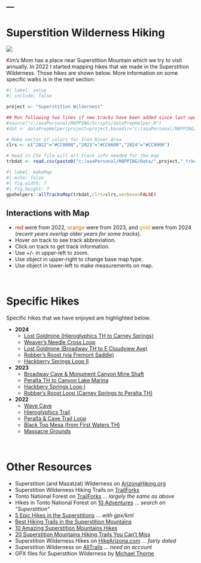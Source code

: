---
---

# Superstition Wilderness Hiking
![](../../zresources/img/SWhiking1.webp){fig-align="center"}

Kim's Mom has a place near Superstition Mountain which we try to visit annually. In 2022 I started mapping hikes that we made in the Superstition Wilderness. Those hikes are shown below. More information on some specific walks is in the next section.

```r
#| label: setup
#| include: false

project <- "Superstition Wilderness"

## Run following two lines if new tracks have been added since last update
#source("c:/aaaPersonal/MAPPING/Scripts/dataPrepHelper.R")
#dat <- dataPrepHelper(project=project,basedir="c:/aaaPersonal/MAPPING/")

# Make vector of colors for Iron River Area
clrs <- c("2022"="#CC0000","2023"="#CC6600","2024"="#CC9900")

# Read in CSV file will all track info needed for the map
trkdat <- read.csv(paste0("c:/aaaPersonal/MAPPING/Data/",project,"_trkdat.csv"))
```

```r
#| label: makeMap
#| echo: false
#| fig.width: 7
#| fig.height: 7
gpxhelpers::allTracksMap(trkdat,clrs=clrs,verbose=FALSE)
```

:::{.callout-tips appearance="simple"}
## Interactions with Map
* <span style="color: #CC0000">red</span> were from 2022, <span style="color: #CC6600">orange</span> were from 2023, and <span style="color: #CC9900">gold</span> were from 2024 (*recent years overlap older years for some tracks*).
* Hover on track to see track abbreviation.
* Click on track to get track information.
* Use +/- in upper-left to zoom.
* Use object in upper-right to change base map type.
* Use object in lower-left to make measurements on map.
:::

&nbsp;

# Specific Hikes
Specific hikes that we have enjoyed are highlighted below.

* **2024**
  - [Lost Goldmine (Hieroglyphics TH to Carney Springs)](SW LGM_HG2CS.html)
  - [Weaver's Needle Cross Loop](SW Weavers Needle Cross.html)
  - [Lost Goldmine (Broadway TH to E Cloudview Ave)](SW LGM_BW2CV.html)
  - [Robber's Roost (via Fremont Saddle)](SW Robbers Roost II.html)
  - [Hackberry Springs Loop II](SW Hackberry Springs II.html)

* **2023**
  - [Broadway Cave & Monument Canyon Mine Shaft](SW Broadway Cave.html)
  - [Peralta TH to Canyon Lake Marina](SW Peralta to Canyon Lake.html)
  - [Hackbery Springs Loop I](SW Hackberry Springs I.html)
  - [Robber's Roost Loop (Carney Springs to Peralta TH)](SW Robbers Roost I.html)
  
* **2022**
  - [Wave Cave](SW Wave Cave.html)
  - [Hieroglyphics Trail](SW Hieroglyphics Trail.html)
  - [Peralta & Cave Trail Loop](SW Peralta Cave Trail.html)
  - [Black Top Mesa (from First Waters TH)](SW Black Top Mesa FW TH.html)
  - [Massacre Grounds](SW Massacre Grounds.html)

&nbsp;

# Other Resources

* Superstition (and Mazatzal) Wilderness on [ArizonaHiking.org](http://arizonahiking.org/jreviews-directory/jreviews-listings-module-6)
* Superstition Wilderness Hiking Trails on [TrailForks](https://www.trailforks.com/region/superstition-wilderness-38267/)
* Tonto National Forest on [TrailForks](https://www.trailforks.com/region/tonto-national-forest/map/?activitytype=6&z=10.2&lat=33.41031&lon=-111.27550) ... *largely the same as above*
* Hikes in Tonto National Forest on [10 Adventures](https://www.10adventures.com/hikes/tonto-national-forest/) ... *search on "Superstition"*
* [5 Epic Hikes in the Superstitions](https://wildpathsaz.com/five-epic-hikes-in-the-superstitions/) ... *with gpx/kml*
* [Best Hiking Trails in the Superstition Mountains](https://destinations.rei.com/local-tips/best-hiking-trails-in-the-superstition-mountains)
* [10 Amazing Superstition Mountains Hikes](https://thekarabou.com/superstition-mountains-hikes/) 
* [20 Superstition Mountains Hiking Trails You Can’t Miss](https://www.territorysupply.com/superstition-mountains-hikes)
* Superstition Wilderness Hikes on [HikeArizona.com](https://hikearizona.com/traildex.php?SHOW=YES&ID=34&sRID=65) ... *fairly dated*
* Superstition Wilderness on [AllTrails](https://www.alltrails.com/parks/us/arizona/superstition-wilderness) ... *need an account*
* GPX files for Superstition Wilderness by [Michael Thorne](https://home.chpc.utah.edu/~thorne/personal.html)

